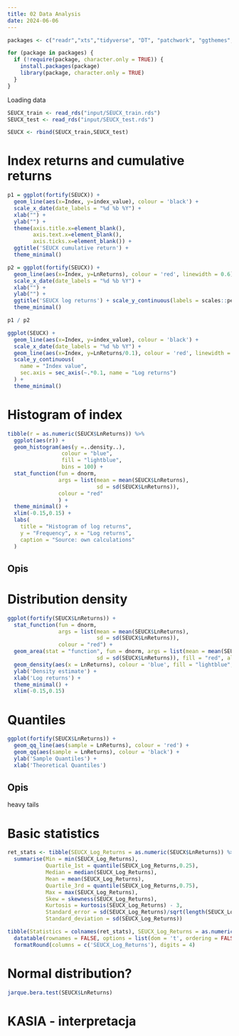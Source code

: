```yaml
---
title: 02 Data Analysis
date: 2024-06-06
---
```


```r
packages <- c("readr","xts","tidyverse", "DT", "patchwork", "ggthemes", "tseries")

for (package in packages) {
  if (!require(package, character.only = TRUE)) {
    install.packages(package)
    library(package, character.only = TRUE)
  }
}
```

Loading data

```r
SEUCX_train <- read_rds("input/SEUCX_train.rds")
SEUCX_test <- read_rds("input/SEUCX_test.rds")

SEUCX <- rbind(SEUCX_train,SEUCX_test)
```

# Index returns and cumulative returns

```r
p1 = ggplot(fortify(SEUCX)) +
  geom_line(aes(x=Index, y=index_value), colour = 'black') +
  scale_x_date(date_labels = "%d %b %Y") +
  xlab("") +
  ylab("") + 
  theme(axis.title.x=element_blank(),
        axis.text.x=element_blank(),
        axis.ticks.x=element_blank()) +
  ggtitle('SEUCX cumulative return') + 
  theme_minimal()

p2 = ggplot(fortify(SEUCX)) +
  geom_line(aes(x=Index, y=LnReturns), colour = 'red', linewidth = 0.6) +
  scale_x_date(date_labels = "%d %b %Y") +
  xlab("") +
  ylab("") +
  ggtitle('SEUCX log returns') + scale_y_continuous(labels = scales::percent) + 
  theme_minimal()

p1 / p2
```

```r
ggplot(SEUCX) +
  geom_line(aes(x=Index, y=index_value), colour = 'black') +
  scale_x_date(date_labels = "%d %b %Y") +
  geom_line(aes(x=Index, y=LnReturns/0.1), colour = 'red', linewidth = 0.3) + 
  scale_y_continuous(
    name = "Index value",
    sec.axis = sec_axis(~.*0.1, name = "Log returns")
  ) +
  theme_minimal()
```

# Histogram of index

```r
tibble(r = as.numeric(SEUCX$LnReturns)) %>%
  ggplot(aes(r)) +
  geom_histogram(aes(y =..density..),
                 colour = "blue", 
                 fill = "lightblue",
                 bins = 100) +
  stat_function(fun = dnorm, 
                args = list(mean = mean(SEUCX$LnReturns), 
                            sd = sd(SEUCX$LnReturns)),
                colour = "red"
                ) +
  theme_minimal() + 
  xlim(-0.15,0.15) + 
  labs(
    title = "Histogram of log returns", 
    y = "Frequency", x = "Log returns",
    caption = "Source: own calculations"
  )
```
## Opis

# Distribution density

```r
ggplot(fortify(SEUCX$LnReturns)) + 
  stat_function(fun = dnorm, 
                args = list(mean = mean(SEUCX$LnReturns), 
                            sd = sd(SEUCX$LnReturns)),
                colour = "red") +
  geom_area(stat = "function", fun = dnorm, args = list(mean = mean(SEUCX$LnReturns), 
                            sd = sd(SEUCX$LnReturns)), fill = "red", alpha = 0.3) +
  geom_density(aes(x = LnReturns), colour = 'blue', fill = "lightblue", alpha = 0.3) +
  ylab('Density estimate') + 
  xlab('Log returns') +
  theme_minimal() + 
  xlim(-0.15,0.15)
```

# Quantiles

```r
ggplot(fortify(SEUCX$LnReturns)) + 
  geom_qq_line(aes(sample = LnReturns), colour = 'red') +
  geom_qq(aes(sample = LnReturns), colour = 'black') +
  ylab('Sample Quantiles') + 
  xlab('Theoretical Quantiles')
```
## Opis
heavy tails

# Basic statistics

```r
ret_stats <- tibble(SEUCX_Log_Returns = as.numeric(SEUCX$LnReturns)) %>% 
  summarise(Min = min(SEUCX_Log_Returns),
            Quartile_1st = quantile(SEUCX_Log_Returns,0.25),
            Median = median(SEUCX_Log_Returns),
            Mean = mean(SEUCX_Log_Returns),
            Quartile_3rd = quantile(SEUCX_Log_Returns,0.75),
            Max = max(SEUCX_Log_Returns),
            Skew = skewness(SEUCX_Log_Returns),
            Kurtosis = kurtosis(SEUCX_Log_Returns) - 3,
            Standard_error = sd(SEUCX_Log_Returns)/sqrt(length(SEUCX_Log_Returns)),
            Standard_deviation = sd(SEUCX_Log_Returns))

tibble(Statistics = colnames(ret_stats), SEUCX_Log_Returns = as.numeric(ret_stats)) %>% 
  datatable(rownames = FALSE, options = list(dom = 't', ordering = FALSE), class = 'cell-border stripe', width = 10) %>% 
  formatRound(columns = c('SEUCX_Log_Returns'), digits = 4)
```

# Normal distribution?

```r
jarque.bera.test(SEUCX$LnReturns)
```
# KASIA - interpretacja